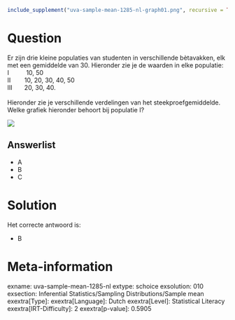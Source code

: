 ```r
include_supplement("uva-sample-mean-1285-nl-graph01.png", recursive = TRUE)
```

Question
========

Er zijn drie kleine populaties van studenten in verschillende
bètavakken, elk met een gemiddelde van 30. Hieronder zie je de waarden
in elke populatie:\
I          10, 50\
II        10, 20, 30, 40, 50\
III       20, 30, 40.\
\
Hieronder zie je verschillende verdelingen van het steekproefgemiddelde.
Welke grafiek hieronder behoort bij populatie I?

![](uva-sample-mean-1285-nl-graph01.png)

Answerlist
----------

* A
* B
* C

Solution
========

Het correcte antwoord is: 

* B

Meta-information
================
exname: uva-sample-mean-1285-nl
extype: schoice
exsolution: 010
exsection: Inferential Statistics/Sampling Distributions/Sample mean
exextra[Type]: 
exextra[Language]: Dutch
exextra[Level]: Statistical Literacy
exextra[IRT-Difficulty]: 2
exextra[p-value]: 0.5905
